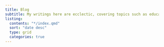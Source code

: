 ```yaml
---
title: Blog
subtitle: My writings here are ecclectic, covering topics such as education, philosophy, poetry and technology. Use the categories to navigate! ఇంగ్లీషుతో పాటు తెలుగులో కూడా రాస్తుంటాను, అనువాదాలు చేస్తుంటాను. 
listing:
  contents: "*/index.qmd"
  sort: "date desc"
  type: grid
  categories: true
---
```


